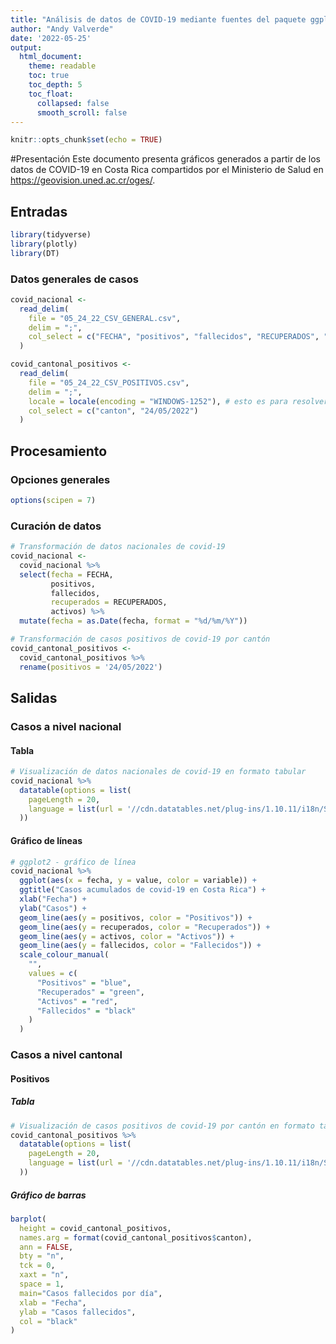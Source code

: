 ---
title: "Análisis de datos de COVID-19 mediante fuentes del paquete ggplot2"
author: "Andy Valverde"
date: '2022-05-25'
output:
  html_document:
    theme: readable    
    toc: true
    toc_depth: 5
    toc_float:
      collapsed: false
      smooth_scroll: false
---

```{r setup, include=FALSE}
knitr::opts_chunk$set(echo = TRUE)
```

#Presentación
Este documento presenta gráficos generados a partir de los datos de COVID-19 en Costa Rica compartidos por el Ministerio de Salud en [https://geovision.uned.ac.cr/oges/](https://geovision.uned.ac.cr/oges/).

## Entradas
```{r, include=FALSE}
library(tidyverse)
library(plotly)
library(DT)
```

### Datos generales de casos
```{r}
covid_nacional <-
  read_delim(
    file = "05_24_22_CSV_GENERAL.csv",
    delim = ";",
    col_select = c("FECHA", "positivos", "fallecidos", "RECUPERADOS", "activos")
  )

covid_cantonal_positivos <-
  read_delim(
    file = "05_24_22_CSV_POSITIVOS.csv",
    delim = ";",
    locale = locale(encoding = "WINDOWS-1252"), # esto es para resolver el problema con las tildes
    col_select = c("canton", "24/05/2022")
  )
```

## Procesamiento
### Opciones generales
```{r}
options(scipen = 7)
```

### Curación de datos
```{r}
# Transformación de datos nacionales de covid-19
covid_nacional <-
  covid_nacional %>%
  select(fecha = FECHA,
         positivos,
         fallecidos,
         recuperados = RECUPERADOS,
         activos) %>%
  mutate(fecha = as.Date(fecha, format = "%d/%m/%Y"))

# Transformación de casos positivos de covid-19 por cantón
covid_cantonal_positivos <-
  covid_cantonal_positivos %>%
  rename(positivos = '24/05/2022')
```

## Salidas
### Casos a nivel nacional
#### Tabla
```{r}
# Visualización de datos nacionales de covid-19 en formato tabular
covid_nacional %>%
  datatable(options = list(
    pageLength = 20,
    language = list(url = '//cdn.datatables.net/plug-ins/1.10.11/i18n/Spanish.json')
  ))
```

#### Gráfico de líneas
```{r}
# ggplot2 - gráfico de línea
covid_nacional %>%
  ggplot(aes(x = fecha, y = value, color = variable)) +
  ggtitle("Casos acumulados de covid-19 en Costa Rica") +
  xlab("Fecha") +
  ylab("Casos") +
  geom_line(aes(y = positivos, color = "Positivos")) +
  geom_line(aes(y = recuperados, color = "Recuperados")) +
  geom_line(aes(y = activos, color = "Activos")) +
  geom_line(aes(y = fallecidos, color = "Fallecidos")) +
  scale_colour_manual(
    "",
    values = c(
      "Positivos" = "blue",
      "Recuperados" = "green",
      "Activos" = "red",
      "Fallecidos" = "black"
    )
  )
```

### Casos a nivel cantonal
#### Positivos 
##### Tabla
```{r}
# Visualización de casos positivos de covid-19 por cantón en formato tabular
covid_cantonal_positivos %>%
  datatable(options = list(
    pageLength = 20,
    language = list(url = '//cdn.datatables.net/plug-ins/1.10.11/i18n/Spanish.json')
  ))
```

##### Gráfico de barras
```{r}
barplot(
  height = covid_cantonal_positivos,
  names.arg = format(covid_cantonal_positivos$canton),
  ann = FALSE,
  bty = "n", 
  tck = 0, 
  xaxt = "n",
  space = 1,
  main="Casos fallecidos por día",
  xlab = "Fecha",
  ylab = "Casos fallecidos",
  col = "black"
)
```

